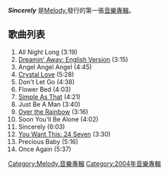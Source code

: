 {{Infobox Album | <!-- See Wikipedia:WikiProject_Albums -->
| Name        = Sincerely
| Type        = [[音樂專輯|音樂專輯]]
| Artist      = [[melody.|melody.]]
| Cover       = Sincerely.jpg
| Released    = 2004年1月21日([[日本|日本]])
| Recorded    = 2002-2004
| Genre       = [[J-Pop|J-Pop]]
| Length      = 1:00:53
| Label       = [[Toy's_Factory|Toy's Factory]]
| Producer    = 
| Reviews     = 
| Last album  = -
| This album  = '''''Sincerely'''''<br />(2004)
| Next album  = ''[[Be_as_One|Be as One]]''<br />(2006)
{{Singles
  | Name           = Sincerely
  | Type           = studio
  | single 1       = [[Dreamin'_Away|Dreamin' Away]]
  | single 1 date  = 2003年2月19日
  | single 2       = [[Simple_as_That/Over_the_Rainbow|Simple as That/Over the Rainbow]]
  | single 2 date  = 2003年6月18日
  | single 3       = [[Crystal_Love|Crystal Love]]
  | single 3 date  = 2003年11月27日
  }} 
}}

'''''Sincerely''''' 是[[Melody.|Melody.]]發行的第一張[[音樂專輯|音樂專輯]]。

==歌曲列表==

# All Night Long (3:19)
# [[Dreamin'_Away|Dreamin' Away: English Version]] (3:15)
# Angel Angel Angel (4:45)
# [[Crystal_Love|Crystal Love]] (5:28)
# Don't Let Go (4:38)
# Flower Bed (4:03)
# [[Simple_as_That/Over_the_Rainbow|Simple As That]] (4:21)
# Just Be A Man (3:40)
# [[Simple_as_That/Over_the_Rainbow|Over the Rainbow]] (3:16)
# Soon You'll Be Alone (4:02)
# Sincerely (6:03)
# [[Dreamin'_Away|You Want This: 24 Seven]] (3:30)
# Precious Baby (5:16)
# Once Again (5:37)

{{melody.}}

[[Category:Melody.音樂專輯|Category:Melody.音樂專輯]]
[[Category:2004年音樂專輯|Category:2004年音樂專輯]]